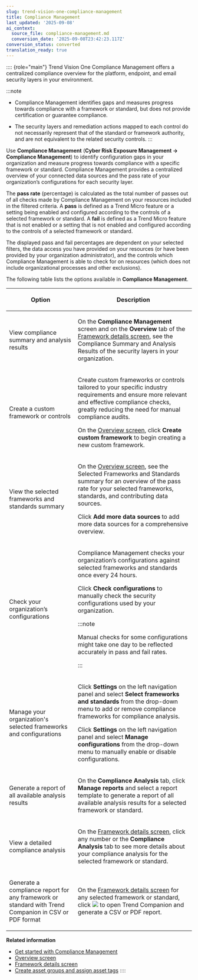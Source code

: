 ```yaml
---
slug: trend-vision-one-compliance-management
title: Compliance Management
last_updated: '2025-09-08'
ai_context:
  source_file: compliance-management.md
  conversion_date: '2025-09-08T23:42:23.117Z'
conversion_status: converted
translation_ready: true
---
```


:::: {role="main"}
Trend Vision One Compliance Management offers a centralized compliance overview for the platform, endpoint, and email security layers in your environment.

:::note

- Compliance Management identifies gaps and measures progress towards compliance with a framework or standard, but does not provide certification or guarantee compliance.

- The security layers and remediation actions mapped to each control do not necessarily represent that of the standard or framework authority, and are not equivalent to the related security controls.
:::

Use **Compliance Management** (**Cyber Risk Exposure Management → Compliance Management**) to identify configuration gaps in your organization and measure progress towards compliance with a specific framework or standard. Compliance Management provides a centralized overview of your connected data sources and the pass rate of your organization’s configurations for each security layer.

The **pass rate** (percentage) is calculated as the total number of passes out of all checks made by Compliance Management on your resources included in the filtered criteria. A **pass** is defined as a Trend Micro feature or a setting being enabled and configured according to the controls of a selected framework or standard. A **fail** is defined as a Trend Micro feature that is not enabled or a setting that is not enabled and configured according to the controls of a selected framework or standard.

The displayed pass and fail percentages are dependent on your selected filters, the data access you have provided on your resources (or have been provided by your organization administrator), and the controls which Compliance Management is able to check for on resources (which does not include organizational processes and other exclusions).

The following table lists the options available in **Compliance Management**.

<table>
<colgroup>
<col style="width: 37%" />
<col style="width: 63%" />
</colgroup>
<thead>
<tr>
<th><p>Option</p></th>
<th><p>Description</p></th>
</tr>
</thead>
<tbody>
<tr>
<td><p>View compliance summary and analysis results</p></td>
<td><p>On the <strong>Compliance Management</strong> screen and on the <strong>Overview</strong> tab of the <a href="trend-vision-one-framework-details-screen">Framework details screen</a>, see the Compliance Summary and Analysis Results of the security layers in your organization.</p></td>
</tr>
<tr>
<td><p>Create a custom framework or controls</p></td>
<td><p>Create custom frameworks or controls tailored to your specific industry requirements and ensure more relevant and effective compliance checks, greatly reducing the need for manual compliance audits.</p>
<p>On the <a href="trend-vision-one-comp-mgmt-overview-screen">Overview screen</a>, click <strong>Create custom framework</strong> to begin creating a new custom framework.</p></td>
</tr>
<tr>
<td><p>View the selected frameworks and standards summary</p></td>
<td><p>On the <a href="trend-vision-one-comp-mgmt-overview-screen">Overview screen</a>, see the Selected Frameworks and Standards summary for an overview of the pass rate for your selected frameworks, standards, and contributing data sources.</p>
<p>Click <strong>Add more data sources</strong> to add more data sources for a comprehensive overview.</p></td>
</tr>
<tr>
<td><p>Check your organization’s configurations</p></td>
<td><p>Compliance Management checks your organization’s configurations against selected frameworks and standards once every 24 hours.</p>
<p>Click <strong>Check configurations</strong> to manually check the security configurations used by your organization.</p>


:::note

<p>Manual checks for some configurations might take one day to be reflected accurately in pass and fail rates.</p>


:::

</td>
</tr>
<tr>
<td><p>Manage your organization's selected frameworks and configurations</p></td>
<td><p>Click <strong>Settings</strong> on the left navigation panel and select <strong>Select frameworks and standards</strong> from the drop-down menu to add or remove compliance frameworks for compliance analysis.</p>
<p>Click <strong>Settings</strong> on the left navigation panel and select <strong>Manage configurations</strong> from the drop-down menu to manually enable or disable configurations.</p></td>
</tr>
<tr>
<td><p>Generate a report of all available analysis results</p></td>
<td><p>On the <strong>Compliance Analysis</strong> tab, click <strong>Manage reports</strong> and select a report template to generate a report of all available analysis results for a selected framework or standard.</p></td>
</tr>
<tr>
<td><p>View a detailed compliance analysis</p></td>
<td><p>On the <a href="trend-vision-one-framework-details-screen">Framework details screen</a>, click any number or the <strong>Compliance Analysis</strong> tab to see more details about your compliance analysis for the selected framework or standard.</p></td>
</tr>
<tr>
<td><p>Generate a compliance report for any framework or standard with Trend Companion in CSV or PDF format</p></td>
<td>On the <a href="trend-vision-one-framework-details-screen">Framework details screen</a> for any selected framework or standard, click <img src="./images/newCompanionIcon=GUID-20240819112525.webp" /> to open Trend Companion and generate a CSV or PDF report.</td>
</tr>
</tbody>
</table>

**Related information**

- [Get started with Compliance Management](getting-started-compliance-mgmt.md "Access Trend Vision One Compliance Management for the first time.")
- [Overview screen](comp-mgmt-overview-screen.md "Learn about the available options on the Compliance Management overview screen.")
- [Framework details screen](framework-details-screen.md "Learn more about compliance summary and analysis results for the selected framework or standard.")
- [Create asset groups and assign asset tags](compliance-asset-groups-tags.md "Learn how to create asset groups and assign asset tags to your endpoint assets.")
::::
